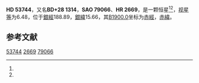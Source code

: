 {{Starbox begin
| name = HD 53744
}}
{{Starbox observe
| epoch = [[J2000.0|J2000.0]]
| constell = {{星座名待查}}<ref name=SIMBAD>{{cite web
 | url=http://simbad.u-strasbg.fr/simbad/sim-id?Ident=HR+2669
 | title =Pulsating variable Star
 | publisher=Centre de Données astronomiques de Strasbourg
 | work=SIMBAD
 | accessdate=2012-07-13}}</ref><ref name=DATA>{{cite web
 | url=http://vizier.u-strasbg.fr/viz-bin/VizieR-5?-out.add=.&-source=5050&-corr=PK=HR&-out.max=9999&HR=2669
 | title=VizieR Detailed Page
 | accessdate=2012-07-13
 | archive-date=2019-02-16
 | archive-url=https://web.archive.org/web/20190216113959/http://vizier.u-strasbg.fr/viz-bin/VizieR-5?-out.add=.&-source=5050&-corr=PK=HR&-out.max=9999&HR=2669
 | dead-url=no
 }}</ref>
| 星官 = 
| ra = {{RA|7|7|25}}<ref name=SIMBAD /><ref name=DATA />
| dec = {{DEC|+28|10|38}}<ref name=SIMBAD /><ref name=DATA />
| appmag_v = 6.48<ref name=SIMBAD /><ref name=DATA />
}}
{{Starbox character
| class = B9V<ref name=SIMBAD /><ref name=DATA />
| b-v = -0.09<ref name=SIMBAD /><ref name=DATA />
| u-b = -0.25<ref name=SIMBAD /><ref name=DATA />
| r-i = <ref name=SIMBAD /><ref name=DATA />
| variable = 
}}
{{Starbox astrometry
| radial_v = -0.25
| prop_mo_ra = -16
| parallax = 
| p_error = 
}}
{{Starbox catalog
| names =BD+28 1314，[[SAO星表|SAO]] 79066，[[HD星表|HD]] 53744，[[HR星表|HR]] 2669}}
{{Starbox reference |Simbad=HR+2669}}
{{Starbox end}}

'''HD 53744'''，又名'''BD+28 1314'''，'''SAO 79066'''、'''HR 2669'''，是一颗恒星<ref name=SIMBAD /><ref name=DATA />，[[视星等|视星等]]为6.48，位于[[銀道座標系|銀經]]188.89，[[銀道座標系|銀緯]]15.66，其[[B1900.0|B1900.0]]坐标为[[赤經|赤經]]{{RA|7|1|8.5}}，[[赤緯|赤緯]]{{DEC|+28|15.66|51}}。

== 参考文献 ==
{{reflist}}

{{star-stub}}

[[Category:HD和HDE天體|53744]]
[[Category:HR天體|2669]]
[[Category:SAO天體|79066]]